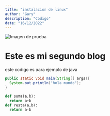```yaml
---
title: "instalacion de linux"
author: "Gary"
description: "Codigo"
date: "16/12/2022"
---
```



![Imagen de prueba](/img/HU1.png)

# Este es mi segundo blog

este codigo es para ejemplo de java

```Java
public static void main(String[] args){
  System.out.println("hola mundo");
}
```

```Python
def suma(a,b):
  return a+b
def resta(a,b):
  return a-b
```

<Link href="/" data="home" />
